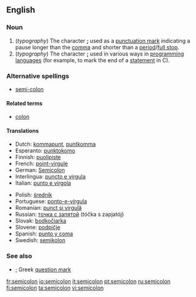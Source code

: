 {{Punctuation marks}}
==English==

===Noun===
{{en-noun}}

# (''typography'') The character '''[[;]]''' used as a [[punctuation mark]] indicating a pause longer than the [[comma]] and shorter than a [[period]]/[[full stop]].
# (''typography'') The character '''[[;]]''' used in various ways in [[programming language]]s (for example, to mark the end of a [[statement]] in C).

===Alternative spellings===
*[[semi-colon]]

====Related terms====
*[[colon]]

====Translations====
{{top}}
*Dutch: [[kommapunt]], [[puntkomma]]
*Esperanto: [[punktokomo]]
*Finnish: [[puolipiste]]
*French: [[point-virgule]] {{m}}
*German: [[Semicolon]] {{m}}
*Interlingua: [[puncto e virgula]]
*Italian: [[punto e virgola]] {{m}}
{{mid}}
*Polish: [[średnik]] {{m}}
*Portuguese: [[ponto-e-vírgula]] {{m}}
*Romanian: [[punct şi virgulă]] {{n}}
*Russian: [[точка с запятой]] (tóčka s zapjatój) {{f}}
*Slovak: [[bodkočiarka]] {{f}}
*Slovene: [[podpičje]] {{n}}
*Spanish: [[punto y coma]] {{m}}
*Swedish: [[semikolon]]
{{bottom}}

===See also===
*[[;]] Greek [[question mark]]

[[fr:semicolon]]
[[io:semicolon]]
[[it:semicolon]]
[[pt:semicolon]]
[[ru:semicolon]]
[[fi:semicolon]]
[[ta:semicolon]]
[[vi:semicolon]]